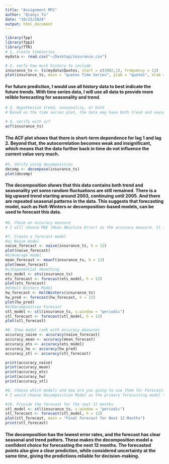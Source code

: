```yaml
---
title: "Assignment MP2"
author: "Qianyi Yu"
date: "10/23/2024"
output: html_document
---
```


```r
library(fpp)
library(fpp2)
library(TTR)
# 1. create timeseries
mydata <- read.csv("~/Desktop/insurance.csv")
```

```r
# 2. verfy how much history to include
insurance_ts <- ts(mydata$Quotes, start = c(2002,1), frequency = 12)
plot(insurance_ts, main = "quotes Time Series", ylab = "quotes", xlab = "Time")
```

#### For future prediction, I would use all history data to best indicate the future trends. With time series data, I will use all data to provide more relible forecasting for seasonality and trend.

```r
# 3. Hypothesize trend, seasonality, or both
# Based on the time series plot, the data may have both trend and seasonality. This plot seems to have some upward trends with some peaks and troughts, which also indicates possible seasonal behavior or cyclinc patterns, and the over all trend is increasing. 
```


```r
# 4. verify with acf
acf(insurance_ts)
```

#### The ACF plot shows that there is short-term dependence for lag 1 and lag 2. Beyond that, the autocorrelation becomes weak and insignificant, which means that the data further back in time do not influence the current value very much.

```r
#5. Verify using decomposition
decomp <- decompose(insurance_ts)
plot(decomp)
```

#### The decomposition shows that this data contains both trend and seasonality yet some random fluctuations are still remained. There is a big upward trend starting around 2003, continuing until 2005. And there are repeated seasonal patterns in the data. This suggests that forecasting model, such as Holt-Winters or decomposition-based models, can be used to forecast this data.

```r
#6. Chose an accuracy measure
# I will choose MAE (Mean Absolute Error) as the accuracy measure. It is good for general accuracy comparisons since it equally weighs all errors.
```

```r
#7. Create a forecast model
#a) Naive model
naive_forecast <- naive(insurance_ts, h = 12)
plot(naive_forecast)
#b)Average model
mean_forecast <- meanf(insurance_ts, h = 12)
plot(mean_forecast)
#c)Exponential Smoothing
ets_model <- ets(insurance_ts)
ets_forecast <- forecast(ets_model, h = 12)
plot(ets_forecast)
#d)Holt-Winters Model
hw_forecast <- HoltWinters(insurance_ts)
hw_pred <- forecast(hw_forecast, h = 12)
plot(hw_pred)
#e)Decomposition Forecast
stl_model <- stl(insurance_ts, s.window = "periodic")
stl_forecast <- forecast(stl_model, h = 12)
plot(stl_forecast)
```
```r
#8. Show model rank with accuracy measures
accuracy_naive <- accuracy(naive_forecast)
accuracy_mean <- accuracy(mean_forecast)
accuracy_ets <- accuracy(ets_model)
accuracy_hw <- accuracy(hw_pred)
accuracy_stl <- accuracy(stl_forecast)

print(accuracy_naive)
print(accuracy_mean)
print(accuracy_ets)
print(accuracy_hw)
print(accuracy_stl)
```
```r
#9. Choose which models and how are you going to use them for Forecasting
# I would choose Decomposition Model as the primary forecasting model since it has the lowest MAE values.
```

```r
#10. Provide the forecast for the next 12 months
stl_model <- stl(insurance_ts, s.window = "periodic")
stl_forecast <- forecast(stl_model, h = 12)
plot(stl_forecast, main = "Final Forecast for Next 12 Months")
print(stl_forecast)
```

#### The decomposition has the lowest error rates, and the forecast has clear seasonal and trend patters. These makes the decomposition model a confident choice for forecasting the next 12 months. The forecasted points also give a clear prediction, while considered uncertainty at the same time, giving the predictions reliable for decision-making.
